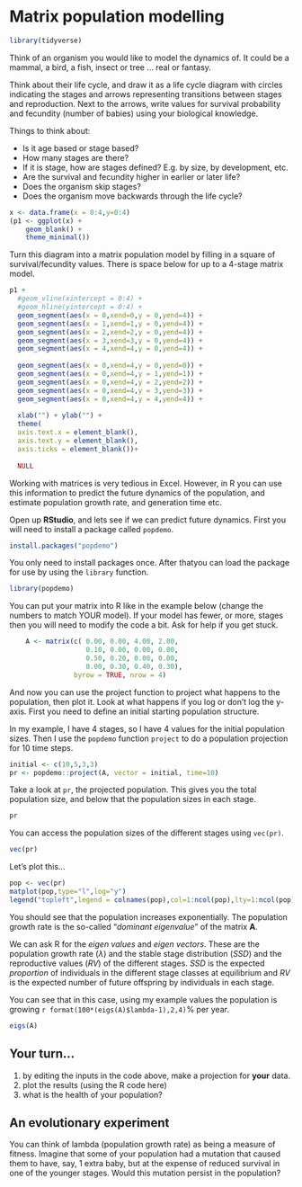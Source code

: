# Matrix population modelling

```r
library(tidyverse)
```

Think of an organism you would like to model the dynamics of. It could be a mammal, a bird, a fish, insect or tree ... real or fantasy. 

Think about their life cycle, and draw it as a life cycle diagram with circles indicating the stages and arrows representing transitions between stages and reproduction. Next to the arrows, write values for survival probability and fecundity (number of babies) using your biological knowledge.

Things to think about:

* Is it age based or stage based?
* How many stages are there?
* If it is stage, how are stages defined? E.g. by size, by development, etc.
* Are the survival and fecundity higher in earlier or later life?
* Does the organism skip stages?
* Does the organism move backwards through the life cycle?

```r
x <- data.frame(x = 0:4,y=0:4)
(p1 <- ggplot(x) + 
    geom_blank() + 
    theme_minimal())
```

Turn this diagram into a matrix population model by filling in a square of survival/fecundity values. There is space below for up to a 4-stage matrix model.

```r
p1 + 
  #geom_vline(xintercept = 0:4) + 
  #geom_hline(yintercept = 0:4) +
  geom_segment(aes(x = 0,xend=0,y = 0,yend=4)) +
  geom_segment(aes(x = 1,xend=1,y = 0,yend=4)) + 
  geom_segment(aes(x = 2,xend=2,y = 0,yend=4)) +
  geom_segment(aes(x = 3,xend=3,y = 0,yend=4)) +
  geom_segment(aes(x = 4,xend=4,y = 0,yend=4)) +
  
  geom_segment(aes(x = 0,xend=4,y = 0,yend=0)) +
  geom_segment(aes(x = 0,xend=4,y = 1,yend=1)) + 
  geom_segment(aes(x = 0,xend=4,y = 2,yend=2)) +
  geom_segment(aes(x = 0,xend=4,y = 3,yend=3)) +
  geom_segment(aes(x = 0,xend=4,y = 4,yend=4)) +
  
  xlab("") + ylab("") +
  theme(
  axis.text.x = element_blank(),
  axis.text.y = element_blank(),
  axis.ticks = element_blank())+
  
  NULL
```

Working with matrices is very tedious in Excel. However, in R you can use this information to predict the future dynamics of the population, and estimate population growth rate, and generation time etc.

Open up **RStudio**, and lets see if we can predict future dynamics. First you will need to install a package called `popdemo`.

```r
install.packages("popdemo")
```
 
You only need to install packages once. After thatyou can load the package for use by using the `library` function.

```r
library(popdemo)
```

You can put your matrix into R like in the example below (change the numbers to match YOUR model). If your model has fewer, or more, stages then you will need to modify the code a bit. Ask for help if you get stuck.

```r
    A <- matrix(c( 0.00, 0.00, 4.00, 2.00,
                   0.10, 0.00, 0.00, 0.00,
                   0.50, 0.20, 0.00, 0.00,
                   0.00, 0.30, 0.40, 0.30),
                byrow = TRUE, nrow = 4)
```

And now you can use the project function to project what happens to the population, then plot it. Look at what happens if you log or don’t log the y-axis. First you need to define an initial starting population structure. 

In my example, I have 4 stages, so I have 4 values for the initial population sizes. Then I use the `popdemo` function `project` to do a population projection for 10 time steps.

```r
initial <- c(10,5,3,3)
pr <- popdemo::project(A, vector = initial, time=10)
```

Take a look at `pr`, the projected population. This gives you the total population size, and below that the population sizes in each stage. 

```r
pr
```

You can access the population sizes of the different stages using `vec(pr)`.

```r
vec(pr)
```

Let's plot this... 

```r
pop <- vec(pr)
matplot(pop,type="l",log="y")
legend("topleft",legend = colnames(pop),col=1:ncol(pop),lty=1:ncol(pop))
```

You should see that the population increases exponentially. The population growth rate is the so-called "*dominant eigenvalue*" of the matrix **A**.

We can ask R for the  *eigen values* and *eigen vectors*. These are the population growth rate ($\lambda$) and the stable stage distribution (*SSD*) and the reproductive values (*RV*) of the different stages. *SSD* is the expected *proportion* of individuals in the different stage classes at equilibrium and *RV* is the expected number of future offspring by individuals in each stage.

You can see that in this case, using my example values the population is growing `r format(100*(eigs(A)$lambda-1),2,4)`% per year.

```r
eigs(A)
```

## Your turn...


1) by editing the inputs in the code above, make a projection for **your** data.
2) plot the results (using the R code here)
3) what is the health of your population?

## An evolutionary experiment

You can think of lambda (population growth rate) as being a measure of fitness. Imagine that some of your population had a mutation that caused them to have, say, 1 extra baby, but at the expense of reduced survival in one of the younger stages. Would this mutation persist in the population?

